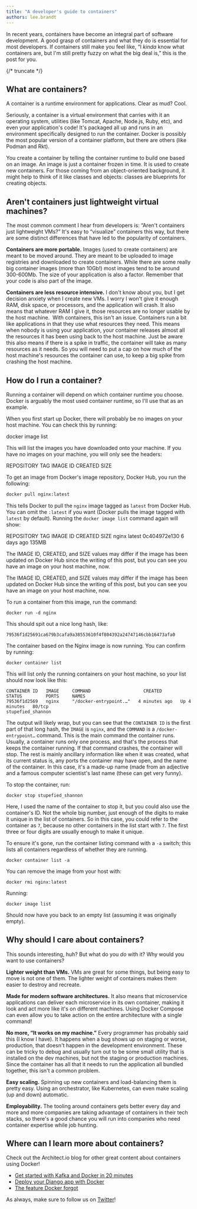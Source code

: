 ```yaml
---
title: "A developer's guide to containers"
authors: lee.brandt
---
```


In recent years, containers have become an integral part of software development. A good grasp of
containers and what they do is essential for most developers. If containers still make you feel
like, “I _kinda_ know what containers are, but I'm still pretty fuzzy on what the big deal is,” this
is the post for you.

{/* truncate */}

## What are containers?

A container is a runtime environment for applications. Clear as mud? Cool.

Seriously, a container is a virtual environment that carries with it an operating system, utilities
(like Tomcat, Apache, Node.js, Ruby, etc), and even your application's code! It's packaged all up
and runs in an environment specifically designed to run the container. Docker is possibly the most
popular version of a container platform, but there are others (like Podman and Rkt).

You create a container by telling the container runtime to build one based on an image. An image is
just a container frozen in time. It is used to create new containers. For those coming from an
object-oriented background, it might help to think of it like classes and objects: classes are
blueprints for creating objects.

## Aren't containers just lightweight virtual machines?

The most common comment I hear from developers is: “Aren't containers just lightweight VMs?” It's
easy to “visualize” containers this way, but there are some distinct differences that have led to
the popularity of containers.

**Containers are more portable.** Images (used to create containers) are meant to be moved around.
They are meant to be uploaded to image registries and downloaded to create containers. While there
are some really big container images (more than 10Gb!) most images tend to be around 300-600Mb. The
size of your application is also a factor. Remember that your code is also part of the image.

**Containers are less resource intensive.** I don't know about you, but I get decision anxiety when
I create new VMs. I worry I won't give it enough RAM, disk space, or processors, and the application
will crash. It also means that whatever RAM I give it, those resources are no longer usable by the
host machine.  With containers, this isn't an issue. Containers run a bit like applications in that
they use what resources they need. This means when nobody is using your application, your container
releases almost all the resources it has been using back to the host machine. Just be aware this
also means if there is a spike in traffic, the container will take as many resources as it needs. So
you will need to put a cap on how much of the host machine's resources the container can use, to
keep a big spike from crashing the host machine.

## How do I run a container?

Running a container will depend on which container runtime you choose. Docker is arguably the most
used container runtime, so I'll use that as an example.

When you first start up Docker, there will probably be no images on your host machine. You can check
this by running:

docker image list

This will list the images you have downloaded onto your machine. If you have no images on your
machine, you will only see the headers:

REPOSITORY TAG IMAGE ID CREATED SIZE

To get an image from Docker's image repository, Docker Hub, you run the following:

```sh
docker pull nginx:latest
```

This tells Docker to pull the `nginx` image tagged as `latest` from Docker Hub. You can omit the
`:latest` if you want (Docker pulls the image tagged with `latest` by default). Running the
`docker image list` command again will show:

REPOSITORY TAG IMAGE ID CREATED SIZE nginx latest 0c404972e130 6 days ago 135MB

The IMAGE ID, CREATED, and SIZE values may differ if the image has been updated on Docker Hub since
the writing of this post, but you can see you have an image on your host machine, now.

The IMAGE ID, CREATED, and SIZE values may differ if the image has been updated on Docker Hub since
the writing of this post, but you can see you have an image on your host machine, now.

To run a container from this image, run the command:

```
docker run -d nginx
```

This should spit out a nice long hash, like:

```
79536f1d25691ca679b3cafa9a38553610f4f804392a24747146cbb16473afa0
```

The container based on the Nginx image is now running. You can confirm by running:

```
docker container list
```

This will list only the running containers on your host machine, so your list should now look like
this:

```
CONTAINER ID   IMAGE     COMMAND                    CREATED         STATUS         PORTS     NAMES
79536f1d2569   nginx     "/docker-entrypoint.…"   4 minutes ago   Up 4 minutes   80/tcp   
stupefied_shannon
```

The output will likely wrap, but you can see that the `CONTAINER ID` is the first part of that long
hash, the `IMAGE` is `nginx`, and the `COMMAND` is a `/docker-entrypoint…` command. This is the main
command the container runs. Usually, a container runs only one process, and that's the process that
keeps the container running. If that command crashes, the container will stop. The rest is mainly
ancillary information like when it was created, what its current status is, any ports the container
may have open, and the name of the container. In this case, it's a made-up name (made from an
adjective and a famous computer scientist's last name (these can get very funny).

To stop the container, run:

```
docker stop stupefied_shannon
```

Here, I used the name of the container to stop it, but you could also use the container's ID. Not
the whole big number, just enough of the digits to make it unique in the list of containers. So in
this case, you could refer to the container as `7`, because no other containers in the list start
with `7`. The first three or four digits are usually enough to make it unique.

To ensure it's gone, run the container listing command with a `-a` switch; this lists all containers
regardless of whether they are running.

```
docker container list -a
```

You can remove the image from your host with:

```
docker rmi nginx:latest
```

Running:

```
docker image list
```

Should now have you back to an empty list (assuming it was originally empty).

## Why should I care about containers?

This sounds interesting, huh? But what do you _do_ with it? Why would you want to use containers?

**Lighter weight than VMs.** VMs are great for some things, but being easy to move is not one of
them. The lighter weight of containers makes them easier to destroy and recreate.

**Made for modern software architectures.** It also means that microservice applications can deliver
each microservice in its own container, making it look and act more like it's on different machines.
Using Docker Compose can even allow you to take action on the entire architecture with a single
command!

**No more, “It works on my machine.”** Every programmer has probably said this (I know I have). It
happens when a bug shows up on staging or worse, production, that doesn't happen in the development
environment. These can be tricky to debug and usually turn out to be some small utility that is
installed on the dev machines, but not the staging or production machines. Since the container has
all that it needs to run the application all bundled together, this isn't a common problem.

**Easy scaling.** Spinning up new containers and load-balancing them is pretty easy. Using an
orchestrator, like Kubernetes, can even make scaling (up and down) automatic.

**Employability.** The tooling around containers gets better every day and more and more companies
are taking advantage of containers in their tech stacks, so there's a good chance you will run into
companies who need container expertise while job hunting.

## Where can I learn more about containers?

Check out the Architect.io blog for other great content about containers using Docker!

- [Get started with Kafka and Docker in 20 minutes](/blog/2021/01/26/kafka-docker-tutorial/)
- [Deploy your Django app with Docker](/blog/2021/01/14/deploy-your-django-app-with-docker/)
- [The feature Docker forgot](/blog/2020/04/07/the-feature-docker-forgot/)

As always, make sure to follow us on [Twitter](https://twitter.com/architect_team)!
